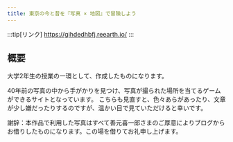 ```yaml
---
title: 東京の今と昔を『写真 × 地図』で冒険しよう
---
```


:::tip[リンク]
https://gihdedhbfj.reearth.io/
:::

## 概要
大学2年生の授業の一環として、作成したものになります。

40年前の写真の中から手がかりを見つけ、写真が撮られた場所を当てるゲームができるサイトとなっています。
こちらも見直すと、色々あらがあったり、文章が少し嫌だったりするのですが、温かい目で見ていただけると幸いです。

謝辞：本作品で利用した写真はすべて善元喜一郎さまのご厚意によりブログからお借りしたものになります。この場を借りてお礼申し上げます。
